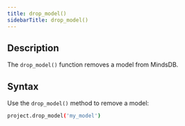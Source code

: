 ```yaml
---
title: drop_model()
sidebarTitle: drop_model()
---
```


## Description

The `drop_model()` function removes a model from MindsDB.

## Syntax

Use the `drop_model()` method to remove a model:

```bash
project.drop_model('my_model')
```
